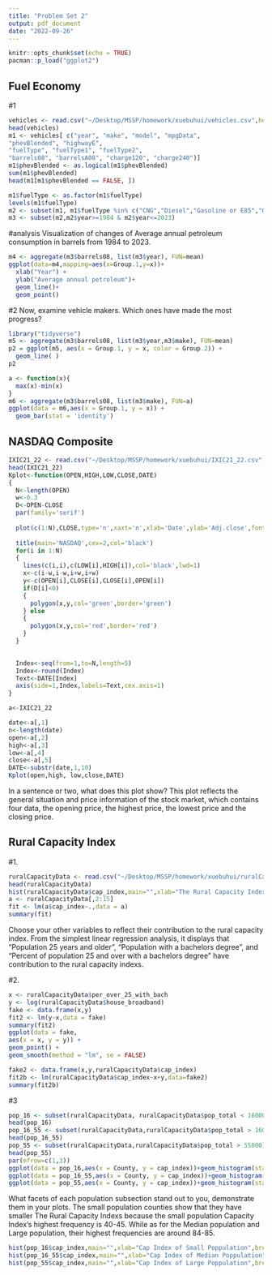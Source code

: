 ```yaml
---
title: "Problem Set 2"
output: pdf_document
date: "2022-09-26"
---
```


```r
knitr::opts_chunk$set(echo = TRUE)
pacman::p_load("ggplot2")
```

## Fuel Economy
#1
```r
vehicles <- read.csv("~/Desktop/MSSP/homework/xuebuhui/vehicles.csv",header = T)
head(vehicles)
m1 <- vehicles[ c("year", "make", "model", "mpgData",
"phevBlended", "highwayE",
"fuelType", "fuelType1", "fuelType2",
"barrels08", "barrelsA08", "charge120", "charge240")]
m1$phevBlended <- as.logical(m1$phevBlended)
sum(m1$phevBlended)
head(m1[m1$phevBlended == FALSE, ])
```
```r
m1$fuelType <- as.factor(m1$fuelType)
levels(m1$fuelType)
m2 <- subset(m1, m1$fuelType %in% c("CNG","Diesel","Gasoline or E85","Gasoline or natural gas","Gasoline or propane","Midgrade","Premium","Premium or E85" ,"Regular"), drop = TRUE) 
m3 <- subset(m2,m2$year>=1984 & m2$year<=2023)
```
#analysis
Visualization of changes of Average annual petroleum consumption in barrels from 1984 to 2023.
```r
m4 <- aggregate(m3$barrels08, list(m3$year), FUN=mean)
ggplot(data=m4,mapping=aes(x=Group.1,y=x))+
  xlab("Year") +
  ylab("Average annual petroleum")+
  geom_line()+
  geom_point()
```
#2
Now, examine vehicle makers. Which ones have made the most progress?

```r
library("tidyverse")
m5 <- aggregate(m3$barrels08, list(m3$year,m3$make), FUN=mean)
p2 = ggplot(m5, aes(x = Group.1, y = x, color = Group.2)) + 
  geom_line( ) 
p2
```
```r
a <- function(x){
  max(x)-min(x)
}
m6 <- aggregate(m3$barrels08, list(m3$make), FUN=a)
ggplot(data = m6,aes(x = Group.1, y = x)) + 
  geom_bar(stat = 'identity')
```

## NASDAQ Composite

```r
IXIC21_22 <- read.csv("~/Desktop/MSSP/homework/xuebuhui/IXIC21_22.csv",header = T)
head(IXIC21_22)
Kplot<-function(OPEN,HIGH,LOW,CLOSE,DATE)
{
  N<-length(OPEN)
  w<-0.3 
  D<-OPEN-CLOSE 
  par(family='serif')
  
  plot(c(1:N),CLOSE,type='n',xaxt='n',xlab='Date',ylab='Adj.close',font.axis=1.5)
  
  title(main='NASDAQ',cex=2,col='black')
  for(i in 1:N)
  { 
    lines(c(i,i),c(LOW[i],HIGH[i]),col='black',lwd=1) 
    x<-c(i-w,i-w,i+w,i+w)
    y<-c(OPEN[i],CLOSE[i],CLOSE[i],OPEN[i]) 
    if(D[i]<0) 
    { 
      polygon(x,y,col='green',border='green') 
    } else 
    {
      polygon(x,y,col='red',border='red')
    }
  }

  
  Index<-seq(from=1,to=N,length=5)
  Index<-round(Index) 
  Text<-DATE[Index] 
  axis(side=1,Index,labels=Text,cex.axis=1)
}

a<-IXIC21_22

date<-a[,1]		
n<-length(date)	
open<-a[,2]		
high<-a[,3]		
low<-a[,4]		
close<-a[,5]		
DATE<-substr(date,1,10)			
Kplot(open,high, low,close,DATE) 

```

In a sentence or two, what does this plot show?
This plot reflects the general situation and price information of the stock market, which contains four data, the opening price, the highest price, the lowest price and the closing price. 

## Rural Capacity Index
#1.
```r
ruralCapacityData <- read.csv("~/Desktop/MSSP/homework/xuebuhui/ruralCapacityData.csv",header = T)
head(ruralCapacityData)
hist(ruralCapacityData$cap_index,main="",xlab="The Rural Capacity Index",breaks = 8)
a <- ruralCapacityData[,2:15]
fit <- lm(a$cap_index~.,data = a)
summary(fit)
```
Choose your other variables to reflect their contribution to the rural capacity index.
From the simplest linear regression analysis, it displays that "Population 25 years and older", "Population with a bachelors degree", and "Percent of population 25 and over with a bachelors degree" have contribution to the rural capacity indexs.

#2.
```r
x <- ruralCapacityData$per_over_25_with_bach
y <- log(ruralCapacityData$house_broadband)
fake <- data.frame(x,y)
fit2 <- lm(y~x,data = fake)
summary(fit2)
ggplot(data = fake,
aes(x = x, y = y)) +
geom_point() +
geom_smooth(method = "lm", se = FALSE)
```
```r
fake2 <- data.frame(x,y,ruralCapacityData$cap_index)
fit2b <- lm(ruralCapacityData$cap_index~x+y,data=fake2)
summary(fit2b)
```
#3
```r
pop_16 <- subset(ruralCapacityData, ruralCapacityData$pop_total < 16000)
head(pop_16)
pop_16_55 <- subset(ruralCapacityData,ruralCapacityData$pop_total > 16000 & ruralCapacityData$pop_total < 55000)
head(pop_16_55)
pop_55 <- subset(ruralCapacityData,ruralCapacityData$pop_total > 55000)
head(pop_55)
par(mfrow=c(1,3))
ggplot(data = pop_16,aes(x = County, y = cap_index))+geom_histogram(stat = 'identity')
ggplot(data = pop_16_55,aes(x = County, y = cap_index))+geom_histogram(stat = 'identity')
ggplot(data = pop_55,aes(x = County, y = cap_index))+geom_histogram(stat = 'identity')
```
What facets of each population subsection stand out to you, demonstrate them in your plots.
The small population counties show that they have smaller The Rural Capacity Indexs because the small population Capacity Index's highest frequency is 40-45. While as for the Median population and Large population, their highest frequencies are around 84-85.
```r
hist(pop_16$cap_index,main="",xlab="Cap Index of Small Poppulation",breaks = 10)
hist(pop_16_55$cap_index,main="",xlab="Cap Index of Median Poppulation",breaks = 10)
hist(pop_55$cap_index,main="",xlab="Cap Index of Large Poppulation",breaks = 10)
```

